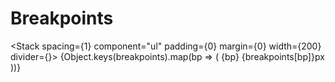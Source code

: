 
<Meta title="Design Tokens / Breakpoints" />

# Breakpoints

<Stack spacing={1} component="ul" padding={0} margin={0} width={200} divider={<Divider />}>
  {Object.keys(breakpoints).map(bp => (
    <Box component="li" display="flex" justifyContent="space-between">
      <Text variant="body" component="span">
        {bp}
      </Text>
      <Text variant="body" component="span">
        {breakpoints[bp]}px
      </Text>
    </Box>
  ))}
</Stack>
